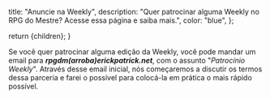 
  title: "Anuncie na Weekly",
  description:
    "Quer patrocinar alguma Weekly no RPG do Mestre? Acesse essa página e saiba mais.",
  color: "blue",
};

  return <InternalLayout meta={meta}>{children}</InternalLayout>;
}

Se você quer patrocinar alguma edição da Weekly, você pode mandar um email para **_rpgdm(arroba)erickpatrick.net_**, com o assunto "_Patrocínio Weekly_". Através desse email inicial, nós começaremos a discutir os termos dessa parceria e farei o possível para colocá-la em prática o mais rápido possível.
